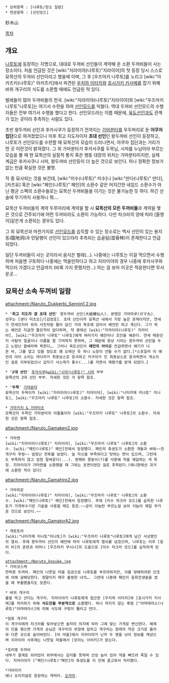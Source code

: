  * 상위항목 : [나루토/장소 일람]
 * 연관항목 : [선인모드]

妙木山

[[목차]]
== 개요 ==
[[나루토]]에 등장하는 지명으로, 대대로 두꺼비 선인들이 계약해 온 소환 두꺼비들이 사는 장소이다. 처음 언급된 것은 [wiki:"지라이야(나루토)"지라이야]의 첫 등장 당시 스스로 묘목산의 두꺼비 선인이라고 했을때 이며, 그 후 [우즈마키 나루토]를 노리고 [wiki:"아카츠키(나루토)" 아카츠키]에서 파견된 [[우치하 이타치]]와 [[호시가키 키사메]]를 잡기 위해 바위 개구리의 식도를 소환할 때에도 언급된 적 있다. 

벌레들이 많아 두꺼비들의 천국. [wiki:"지라이야(나루토)"지라이야]와 [wiki:"우즈마키 나루토"나루토]는 여기서 수련을 하여 [[선인모드]]를 익혔다. 역대 두꺼비 선인모드의 수행자들은 전부 여기서 수행을 했다고 한다. 선인모드라는 이름 때문에, [[육도선인]]과도 관계가 있는 곳이라 추측하는 사람도 있다.

초반 왕두꺼비 선인과 후카사쿠가 등장하기 전까지는 [[가마분타]]를 우두머리로 둔 '''야쿠자 집단'''으로 여겨졌었으나 이후 최고 지도자이자 '''초대 선인'''인 왕두꺼비 선인이 등장하고, 나루토가 선인모드를 수련할 때 묘목산의 모습이 드러나면서, 야쿠자 집단과는 거리가 먼 곳 이란것이 밝혀졌다.
그 외 가마분타가 후카사쿠를 두목님, 시마를 누님이라 부르는 모습을 볼 때 현 묘목산의 실질적 통치 혹은 행동 대장의 위치는 가마분타이지만, 실제 계급은 후카사쿠나 시마, 왕두꺼비 선인등이 더 높은 것으로 보인다. 허나 정확한 정보가 없는 만큼 확실한 것은 불명.

작 중 묘사되는 것을 보건데, [wiki:"미수(나루토)" 미수]나 [wiki:"만다(나루토)" 만다], [카츠유] 혹은 [wiki:"페인(나루토)" 페인]의 소환수 같은 어지간한 네임드 소환수가 아닌 평균 스펙의 소환수들로는 묘목산 두꺼비들을 이기는 것은 불가능한 듯 하다. 하긴 선술에 무기까지 사용하니 뭐….

묘목산 두꺼비들의 계약 두루마리에 계약을 할 시 '''묘목산의 모든 두꺼비들'''과 계약을 맺은 것으로 간주되기에 어떤 두꺼비라도 소환이 가능하다. 다만 차크라의 양에 따라 [올챙이]같은게 소환되는 경우도 있다.

그 외 묘목산과 마찬가지로 [[선인모드]]를 습득할 수 있는 장소로는 백사 선인이 있는 용지동(龍地洞)과 민달팽이 선인이 있으라라 추측되는 습골림(湿骨林)이 존재한다고 언급되었다.

일단 두꺼비들이 사는 곳이라서 음식은 벌레(...). 나중에는 나루토는 이걸 먹으면서 수행하며 처음엔 구토하다 나중에는 먹을만하다고 하고 지라이야의 경우 나중에 후카사쿠와 먹으러 가겠다고 언급까지 (비록 가지 못했지만...) 하는 걸 보아 이곳은 적응한다면 무서운곳...

== 묘목산 소속 두꺼비 일람 ==
attachment:/Naruto_Dukkerbi_Sennin1.2.jpg
 * ''''최고 지도자 겸 초대 선인'''' 왕두꺼비 선인(大蛤蟆仙人). 본명은 가마마루(ガマ丸).
 성우는 [센다 미츠오]/[김정호]. 초대 선인이자 묘목산 내에서 가장 높은 존재이지만, 연세가 연세인지라 위의 사진처럼 물이 담긴 거대 욕조에 앉아서 예언만 하고 계신다. 그가 하는 예언은 지금껏 틀린적이 없다하며, 작 중에선 [wiki:"지라이야(나루토)" 지라이야], [wiki:"우즈마키 나루토" 나루토]에게 여러가지 예언이나 조언을 해준다. 연세 때문인지 사람의 얼굴이나 이름을 잘 기억하지 못하며, 그 때문에 항상 시마는 왕두꺼비 선인을 두고 노망난 할배라며 욕한다…. 그러나 육도선인이 '''예언의 아이'''를 언급하면서 얘기가 나온 바, 그를 알고 있을 정도로 꽤 오래산 듯 하니 노망이 안들 수가 없다.[*스포일러 이 예언의 아이 소리는 마다라가 최종보스로 등극하고 카구야가 진 최종보스로 등극하면서 개소리인 걸로 치부되었으나 갑자기 사스케가 통수(...)를 치면서 재평가를 받게 되었다.]

 * ''''2대 선인'''' [[후카사쿠]]&[[wiki:"시마(나루토)" 시마]] 부부
 묘목산의 2대 선인 부부. 자세한 것은 각 항목 참조.

 * ''''두목'''' [[가마분타]]
 묘목산의 두목이자 [wiki:"지라이야(나루토)" 지라이야], [wiki:"나미카제 미나토" 미나토], [wiki:"우즈마키 나루토" 나루토]의 소환수. 자세한 것은 항목 참조.

 * [[가마키치 & 가마타츠]]
 모묙산의 두목인 가마분타의 아들들이자 [wiki:"우즈마키 나루토" 나루토]의 소환수. 자세한 것은 항목 참조.

attachment:/Naruto_Gamaken2.jpg
 * 가마켄
 [wiki:"지라이야(나루토)" 지라이야], [wiki:"우즈마키 나루토" 나루토]의 소환수. [wiki:"페인(나루토)" 페인]전에서 등장했다. 페인의 축생도가 소환한 개들과 싸워~~진개구리 무쌍~~ 엄청난 전투를 보였다. 늘 자신을 부족하다고 탓하는 면이 있으며, 그런데도 부족하지 않고 엄청 잘싸운다(...). 방패와 몽둥이(?)를 사용해 적을 제압하는 게 특징. 지라이야가 가마켄을 소환했을 때 그와는 초면이었던 걸로 추측된다.(애니편에선 과거에 소환한 적이 있다)

attachment:/Naruto_Gamahiro2.jpg
 * 가마히로
 [wiki:"지라이야(나루토)" 지라이야], [wiki:"우즈마키 나루토" 나루토]의 소환수. [wiki:"페인(나루토)" 페인]전에서 등장했다. 후에 [미수 차크라 모드]를 습득한 나루토가 가게부수기란 기술을 사용할 때도 등장.~~굳이 이놈만 부르는걸 보아 이놈이 제일 무거운 것으로 보인다.~~

attachment:/Naruto_GamatorA2.jpg
 * 게로토라
 [wiki:"나미카제 미나토"미나토]가 [wiki:"우즈마키 나루토"나루토]에게 남긴 사상봉인의 열쇠. 후에 왕두꺼비 선인의 예언에 따라 나루토에게 열쇠를 넘겼으며, 나루토는 이후 [킬러 비]의 훈련과 어머니 [우즈마키 쿠시나]의 도움으로 [미수 차크라 모드]를 습득하게 된다.

 attachment:/Naruto_kosuke.jpg
 * 가마코스케
 연락용 두꺼비. 페인의 나뭇잎 마을 침공으로 나루토를 부르려하지만, 이를 방해하려한 단조에 의해 살해당한다. 정말이지 매우 불쌍한 녀석…. 그런데 나중에 페인이 윤회전생술을 썼을 때 부활했을지도 모른다.

 * 바위 개구리
 불을 먹고 산다는 개구리. 지라이야가 나루토에게 접근한 [우치하 이타치]와 [호시가키 키사메]를 처리하기 위해 '''식도만을 부분적으로''' 소환했다. 허나 꺼지지 않는 흑염 ["아마테라스(나루토)"아마테라스]에 의해 식도에 구멍이 뚫리고 만다.

 *점포 개구리
 이 개구리에게 차크라를 빚어넣으면 술자의 의지에 따라 그에 맞는 가게로 변신한다. 해제의 인을 맺으면 가게의 손님은 개구리의 위장에 잡히고 개구리는 원래의 작은 크기로 돌아와 다른 곳으로 숨어버린다. [비 마을]에서 지라이야가 닌자 두 명을 낚아 정보를 캐냈으며 지라이야 사후에는 나뭇잎 마을에서 [모리노 이비키]가 맡는다.

 *호리병 두꺼비
 내부가 결계로 되어있어 외부에서는 감지를 못하며 산성 늪이 있어 적을 빠뜨려 죽일 수 있다. 지라이야가 ["페인(나루토)"페인]의 축생도를 이 안에 끌고와서 처리했다.

 *가마리키
 애니 오리지널로 등장하는 캐릭터. [[오카마]].
